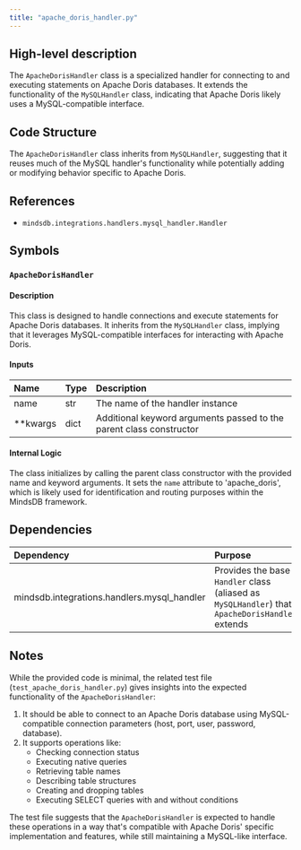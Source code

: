 ```yaml
---
title: "apache_doris_handler.py"
---
```


## High-level description
The `ApacheDorisHandler` class is a specialized handler for connecting to and executing statements on Apache Doris databases. It extends the functionality of the `MySQLHandler` class, indicating that Apache Doris likely uses a MySQL-compatible interface.

## Code Structure
The `ApacheDorisHandler` class inherits from `MySQLHandler`, suggesting that it reuses much of the MySQL handler's functionality while potentially adding or modifying behavior specific to Apache Doris.

## References
- `mindsdb.integrations.handlers.mysql_handler.Handler`

## Symbols

### `ApacheDorisHandler`
#### Description
This class is designed to handle connections and execute statements for Apache Doris databases. It inherits from the `MySQLHandler` class, implying that it leverages MySQL-compatible interfaces for interacting with Apache Doris.

#### Inputs
| Name | Type | Description |
|:-----|:-----|:------------|
| name | str | The name of the handler instance |
| **kwargs | dict | Additional keyword arguments passed to the parent class constructor |

#### Internal Logic
The class initializes by calling the parent class constructor with the provided name and keyword arguments. It sets the `name` attribute to 'apache_doris', which is likely used for identification and routing purposes within the MindsDB framework.

## Dependencies
| Dependency | Purpose |
|:-----------|:--------|
| mindsdb.integrations.handlers.mysql_handler | Provides the base `Handler` class (aliased as `MySQLHandler`) that `ApacheDorisHandler` extends |

## Notes
While the provided code is minimal, the related test file (`test_apache_doris_handler.py`) gives insights into the expected functionality of the `ApacheDorisHandler`:

1. It should be able to connect to an Apache Doris database using MySQL-compatible connection parameters (host, port, user, password, database).
2. It supports operations like:
   - Checking connection status
   - Executing native queries
   - Retrieving table names
   - Describing table structures
   - Creating and dropping tables
   - Executing SELECT queries with and without conditions

The test file suggests that the `ApacheDorisHandler` is expected to handle these operations in a way that's compatible with Apache Doris' specific implementation and features, while still maintaining a MySQL-like interface.